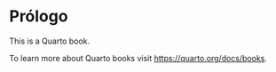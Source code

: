 # Prólogo {.unnumbered}

This is a Quarto book.

To learn more about Quarto books visit <https://quarto.org/docs/books>.
